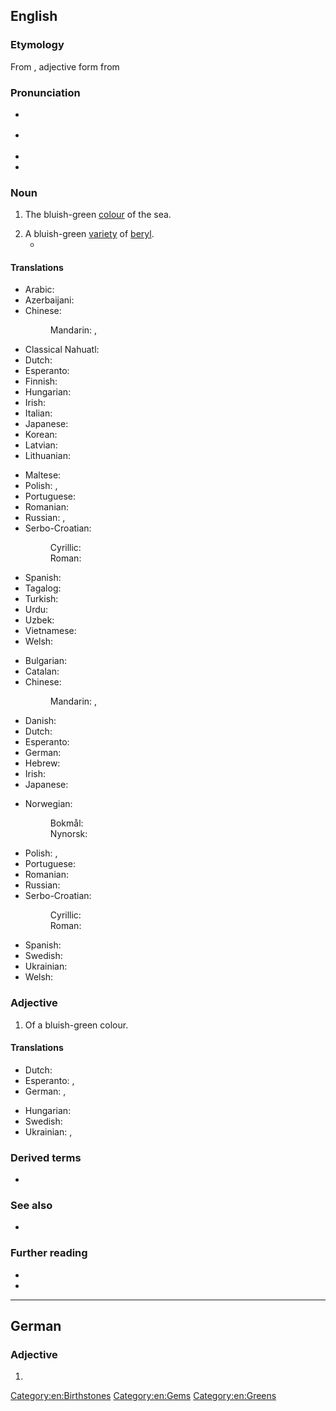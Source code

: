 {{also|Aquamarine}}
==English==
{{wikipedia}}

===Etymology===
From {{der|en|la|[[aqua]] [[marīna]]||sea water}}, adjective form from {{m|la|mare||sea}}

===Pronunciation===
* {{a|UK}} {{IPA|en|/ˌæk.wə.məˈɹiːn/}}
* {{a|US}} {{IPA|en|/ˌæk.wə.məˈɹiːn/|/ˌɑ.kwə.məˈɹiːn/}}
* {{audio|en|LL-Q1860 (eng)-Vealhurl-aquamarine.wav|Audio (UK)}}
* {{rhymes|en|iːn|s=4}}

===Noun===
{{en-noun|~}}

# The bluish-green [[colour]] of the sea.
#: {{color panel|70DB93}}
# A bluish-green [[variety]] of [[beryl]].
#* {{quote-book|en|year=1956|author={{w|Delano Ames}}|title=Crime out of Mind|chapter=4|url=http://openlibrary.org/works/OL5915292W|passage=Before we could embark on the details of his mother's health we were joined by a fair, plump woman of indefinite age, who had once been—and at moments still was—very pretty. She wore a simple black silk dress, perhaps in deference to Tilly's death, though the note of mourning was jarred by flamboyant '''aquamarine''' ear-rings and too much rouge.}}

====Translations====
{{trans-top|aquamarine colour}}
* Arabic: {{t+|ar|زبرجد|m|tr=zabarjid}}
* Azerbaijani: {{t|az|akuamarin}}
* Chinese:
*: Mandarin: {{t+|cmn|蓝晶|tr=lánjīng}}, {{t|cmn|碧绿色|tr=bì lǜsè}}
* Classical Nahuatl: {{t|nci|quilpālli}}
* Dutch: {{t+|nl|aquamarijn|n}}
* Esperanto: {{t|eo|akvamarina}}
* Finnish: {{t+|fi|akvamariini}}
* Hungarian: {{t+|hu|akvamarin}}
* Irish: {{t|ga|muirghorm|m}}
* Italian: {{t+|it|acquamarina|f}}
* Japanese: {{t+|ja|アクアマリン|tr=akuamarin}}
* Korean: {{t|ko|남록색}}
* Latvian: {{t|lv|akvamarīns|m}}
* Lithuanian: {{t|lt|akvamarinas|m}}
{{trans-mid}}
* Maltese: {{t|mt|akwamarin}}
* Polish: {{t+|pl|akwamaryn|m}}, {{t+|pl|akwamaryna|f}}
* Portuguese: {{t+|pt|água-marinha|f}}
* Romanian: {{t+|ro|acvamarin}}
* Russian: {{t+|ru|аквамари́н|m}}, {{t+|ru|аквамари́новый|m}} {{qualifier|цвет}}
* Serbo-Croatian:
*: Cyrillic: {{t|sh|аквамарин|m}}
*: Roman: {{t+|sh|akvamarin|m}}
* Spanish: {{t+|es|aguamarina}}
* Tagalog: {{t|tl|akwamarin|m}}
* Turkish: {{t|tr|akvamarin}}
* Urdu: {{t|ur|سمندری پانی|m}}
* Uzbek: {{t|uz|akuamarin}}
* Vietnamese: {{t|vi|ngọc xanh biển}}
* Welsh: {{t+|cy|gwyrddlas|m}}
{{trans-bottom}}

{{trans-top|type of beryl}}
* Bulgarian: {{t+|bg|аквамарин}}
* Catalan: {{t+|ca|aiguamarina|f}}
* Chinese:
*: Mandarin: {{t|cmn|海藍寶石|sc=Hani}}, {{t|cmn|海蓝宝石|tr=hǎilán bǎoshí|sc=Hani}}
* Danish: {{t|da|akvamarin|c}}
* Dutch: {{t+|nl|aquamarijn|n}}
* Esperanto: {{t|eo|akvamarino}}
* German: {{t+|de|Aquamarin|m}}
* Hebrew: {{t+|he|תַּרְשִׁישׁ|m|tr=tarshísh}}
* Irish: {{t|ga|cloch mhuirghorm|f}}
* Japanese: {{t|ja|藍玉|tr=らんぎょく, rangyoku|sc=Jpan}}
{{trans-mid}}
* Norwegian:
*: Bokmål: {{t+|nb|akvamarin|m}}
*: Nynorsk: {{t|nn|akvamarin|m}}
* Polish: {{t+|pl|akwamaryn|m}}, {{t+|pl|akwamaryna|f}}
* Portuguese: {{t+|pt|água-marinha|f}}
* Romanian: {{t+|ro|acvamarin|n}}
* Russian: {{t+|ru|аквамари́н|m}}
* Serbo-Croatian:
*: Cyrillic: {{t|sh|аквамарин|m}}
*: Roman: {{t+|sh|akvamarin|m}}
* Spanish: {{t+|es|aguamarina|f}}
* Swedish: {{t+|sv|akvamarin|c}}
* Ukrainian: {{t+|uk|аквамари́н|m}}
* Welsh: {{t|cy|morlasfaen|m}}
{{trans-bottom}}

===Adjective===
{{en-adj|-}}

# Of a bluish-green colour.

====Translations====
{{trans-top|Of a bluish-green color}}
* Dutch: {{t+|nl|aquamarijn}}
* Esperanto: {{t|eo|akvamarina}}, {{t|eo|akvoblua}}
* German: {{t+|de|aquamarin}}, {{t+|de|aquamarinblau}}
{{trans-mid}}
* Hungarian: {{t+|hu|akvamarin}}
* Swedish: {{t+|sv|akvamarin}}
* Ukrainian: {{t+|uk|аквамари́новий}}, {{t+|uk|аквамари́нний}}
{{trans-bottom}}

===Derived terms===
* {{l|en|Madagascar aquamarine}}

===See also===
* {{list:blues/en}}

===Further reading===
* {{R:WebMineral}}
* {{R:mindat}}

[[Category:en:Birthstones]]
[[Category:en:Gems]]
[[Category:en:Greens]]

----

==German==

===Adjective===
{{head|de|adjective form}}

# {{de-adj form of|aquamarin}}
